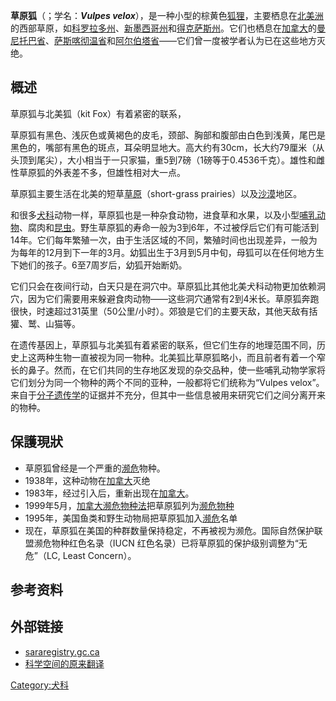 {{Speciesbox
| image = Swift Fox Colorado Wolf and Wildlife cropped.jpg
| image_caption = 科罗拉多野生动物救援中心的草原狐
| status = LC
| status_system = IUCN3.1
| status_ref = <ref name=iucn>Moehrenschlager, A. & Sovada, M. (2016). ''Vulpes velox''. The IUCN Red List of Threatened Species {{doi|10.2305/IUCN.UK.2016-3.RLTS.T23059A57629306.en}}</ref>
| genus = Vulpes
| species = velox
| authority = ([[Thomas_Say|Say]], 1823)
| range_map = Vulpes velox map.svg
| range_map_caption = 草原狐的分布范围
}}
'''草原狐'''（{{lang-en|Swift Fox}}；学名：'''''Vulpes velox'''''），是一种小型的棕黄色[[狐狸|狐狸]]，主要栖息在[[北美洲|北美洲]]的西部草原，如[[科罗拉多州|科罗拉多州]]、[[新墨西哥州|新墨西哥州]]和[[得克萨斯州|得克萨斯州]]。它们也栖息在[[加拿大|加拿大]]的[[曼尼托巴省|曼尼托巴省]]、[[萨斯喀彻温省|萨斯喀彻温省]]和[[阿尔伯塔省|阿尔伯塔省]]——它们曾一度被学者认为已在这些地方灭绝。

== 概述 ==
草原狐与北美狐（kit Fox）有着紧密的联系，{{fact|这两个物种通常认为是同一个狐狸亚种，因为在它们共同居住的地方经常出现两个物种的杂交。}}

草原狐有黑色、浅灰色或黄褐色的皮毛，颈部、胸部和腹部由白色到浅黄，尾巴是黑色的，嘴部有黑色的斑点，耳朵明显地大。高大约有30cm，长大约79厘米（从头顶到尾尖），大小相当于一只家猫，重5到7磅（1磅等于0.4536千克）。雄性和雌性草原狐的外表差不多，但雄性相对大一点。

草原狐主要生活在北美的短草[[草原|草原]]（short-grass prairies）以及[[沙漠|沙漠]]地区。

和很多[[犬科|犬科]]动物一样，草原狐也是一种杂食动物，进食草和水果，以及小型[[哺乳动物|哺乳动物]]、腐肉和[[昆虫|昆虫]]。野生草原狐的寿命一般为3到6年，不过被俘后它们有可能活到 14年。它们每年繁殖一次，由于生活区域的不同，繁殖时间也出现差异，一般为为每年的12月到下一年的3月。幼狐出生于3月到5月中旬，母狐可以在任何地方生下她们的孩子。6至7周岁后，幼狐开始断奶。

它们只会在夜间行动，白天只是在洞穴中。草原狐比其他北美犬科动物更加依赖洞穴，因为它们需要用来躲避食肉动物——这些洞穴通常有2到4米长。草原狐奔跑很快，时速超过31英里（50公里/小时）。郊狼是它们的主要天敌，其他天敌有括獾、鹫、山猫等。

在遗传基因上，草原狐与北美狐有着紧密的联系，但它们生存的地理范围不同，历史上这两种生物一直被视为同一物种。北美狐比草原狐略小，而且前者有着一个窄长的鼻子。然而，在它们共同的生存地区发现的杂交品种，使一些哺乳动物学家将它们划分为同一个物种的两个不同的亚种，一般都将它们统称为“Vulpes velox”。来自于[[分子遗传学|分子遗传学]]的证据并不充分，但其中一些信息被用来研究它们之间分离开来的物种。

==保護現狀==
*草原狐曾经是一个严重的[[濒危|濒危]]物种。
*1938年，这种动物在[[加拿大|加拿大]]灭绝
*1983年，经过引入后，重新出现在[[加拿大|加拿大]]。
*1999年5月，[[加拿大濒危物种法|加拿大濒危物种法]]把草原狐列为[[濒危物种|濒危物种]]
*1995年，美国鱼类和野生动物局把草原狐加入[[濒危|濒危]]名单
*现在，草原狐在美国的种群数量保持稳定，不再被视为濒危。国际自然保护联盟濒危物种红色名录（IUCN 红色名录）已将草原狐的保护级别调整为“无危”（LC, Least Concern）。

==参考资料==
{{reflist}}

==外部链接==
*[https://web.archive.org/web/20130610231432/http://www.sararegistry.gc.ca/species/speciesDetails_e.cfm?sid=140 sararegistry.gc.ca]
*[https://web.archive.org/web/20090623025812/http://spaces.ac.cn/read.php?42 科学空间的原来翻译]

{{Taxonbar|from=Q263706}}

[[Category:犬科|Category:犬科]]